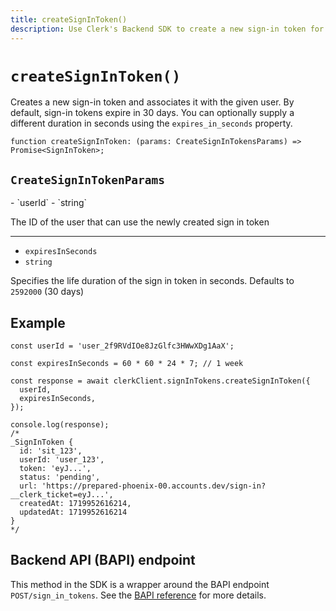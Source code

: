 ```yaml
---
title: createSignInToken()
description: Use Clerk's Backend SDK to create a new sign-in token for a given user.
---
```


# `createSignInToken()`

Creates a new sign-in token and associates it with the given user. By default, sign-in tokens expire in 30 days. You can optionally supply a different duration in seconds using the `expires_in_seconds` property.

```tsx {{ prettier: false }}
function createSignInToken: (params: CreateSignInTokensParams) => Promise<SignInToken>;
```

## `CreateSignInTokenParams`

<Properties>
  - `userId`
  - `string`

  The ID of the user that can use the newly created sign in token

  ---

  - `expiresInSeconds`
  - `string`

  Specifies the life duration of the sign in token in seconds. Defaults to `2592000` (30 days)
</Properties>

## Example

```tsx {{ prettier: false }}
const userId = 'user_2f9RVdIOe8JzGlfc3HWwXDg1AaX';

const expiresInSeconds = 60 * 60 * 24 * 7; // 1 week

const response = await clerkClient.signInTokens.createSignInToken({
  userId,
  expiresInSeconds,
});

console.log(response);
/*
_SignInToken {
  id: 'sit_123',
  userId: 'user_123',
  token: 'eyJ...',
  status: 'pending',
  url: 'https://prepared-phoenix-00.accounts.dev/sign-in?__clerk_ticket=eyJ...',
  createdAt: 1719952616214,
  updatedAt: 1719952616214
}
*/
```

## Backend API (BAPI) endpoint

This method in the SDK is a wrapper around the BAPI endpoint `POST/sign_in_tokens`. See the [BAPI reference](https://clerk.com/docs/reference/backend-api/tag/Sign-in-Tokens#operation/CreateSignInToken) for more details.
